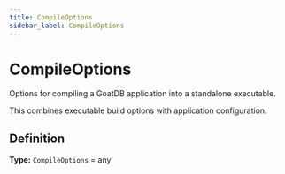 ```yaml
---
title: CompileOptions
sidebar_label: CompileOptions
---
```


# CompileOptions

Options for compiling a GoatDB application into a standalone executable.

This combines executable build options with application configuration.

## Definition

**Type:** `CompileOptions` = any

